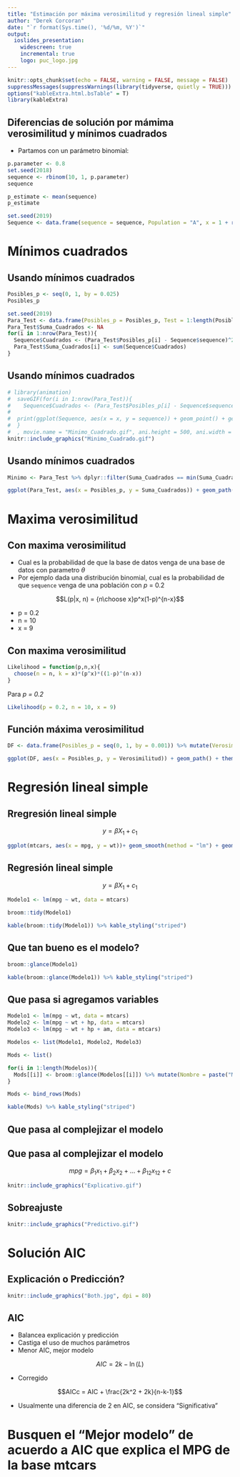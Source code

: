```yaml
---
title: "Estimación por máxima verosimilitud y regresión lineal simple"
author: "Derek Corcoran"
date: "`r format(Sys.time(), '%d/%m, %Y')`"
output:
  ioslides_presentation:
    widescreen: true
    incremental: true
    logo: puc_logo.jpg
---
```


```r
knitr::opts_chunk$set(echo = FALSE, warning = FALSE, message = FALSE)
suppressMessages(suppressWarnings(library(tidyverse, quietly = TRUE)))
options("kableExtra.html.bsTable" = T)
library(kableExtra)
```


## Diferencias de solución por mámima verosimilitud y mínimos cuadrados {.build}

* Partamos con un parámetro binomial:

```r
p.parameter <- 0.8
set.seed(2018)
sequence <- rbinom(10, 1, p.parameter)
sequence
```

```r
p_estimate <- mean(sequence)
p_estimate
```

```r
set.seed(2019)
Sequence <- data.frame(sequence = sequence, Population = "A", x = 1 + rnorm(length(sequence)))
```

# Mínimos cuadrados

## Usando mínimos cuadrados {.build}

```r
Posibles_p <- seq(0, 1, by = 0.025)
Posibles_p
```

```r
set.seed(2019)
Para_Test <- data.frame(Posibles_p = Posibles_p, Test = 1:length(Posibles_p))
Para_Test$Suma_Cuadrados <- NA
for(i in 1:nrow(Para_Test)){
  Sequence$Cuadrados <- (Para_Test$Posibles_p[i] - Sequence$sequence)^2
  Para_Test$Suma_Cuadrados[i] <- sum(Sequence$Cuadrados)
}
```

## Usando mínimos cuadrados {.build}

```r
# library(animation)
#  saveGIF(for(i in 1:nrow(Para_Test)){
#    Sequence$Cuadrados <- (Para_Test$Posibles_p[i] - Sequence$sequence)^2
#  
#  print(ggplot(Sequence, aes(x = x, y = sequence)) + geom_point() + geom_hline(yintercept = Para_Test$Posibles_p[i], color = "red", lty = 2) + geom_segment(aes(yend = Para_Test$Posibles_p[i], xend = x)) + geom_text(aes(label = round(Cuadrados,2)), nudge_y = 0.05, nudge_x = 0.05) + theme_classic() + scale_x_continuous(name = "Population", breaks = c(1), labels = "") + geom_label(label = paste("Suma de Cuadrados =", round(sum(Sequence$Cuadrados),2)), x = 1.2, y = 0) + ggtitle(paste("P =", Para_Test$Posibles_p[i])))
#  }
#  , movie.name = "Minimo_Cuadrado.gif", ani.height = 500, ani.width = 700)
knitr::include_graphics("Minimo_Cuadrado.gif")
```

## Usando mínimos cuadrados {.build}

```r
Minimo <- Para_Test %>% dplyr::filter(Suma_Cuadrados == min(Suma_Cuadrados))

ggplot(Para_Test, aes(x = Posibles_p, y = Suma_Cuadrados)) + geom_path() + theme_classic() + xlab("p") + ylab("Suma de Cuadrados") + geom_point(data = Minimo, color = "red") + geom_text(data = Minimo, aes(label = Posibles_p), nudge_y = 0.15)
```

# Maxima verosimilitud

## Con maxima verosimilitud {.build .small}

* Cual es la probabilidad de que la base de datos venga de una base de datos con parametro $\theta$
* Por ejemplo dada una distribución binomial, cual es la probabilidad de que `sequence` venga de una población con *p* = 0.2

$$L(p|x, n) = {n\choose x}p^x(1-p)^{n-x}$$

*  p = 0.2
*  n = 10
*  x = 9

## Con maxima verosimilitud {.build}


```r
Likelihood = function(p,n,x){
  choose(n = n, k = x)*(p^x)*((1-p)^(n-x))
}
```

Para *p = 0.2*

```r
Likelihood(p = 0.2, n = 10, x = 9)
```

## Función máxima verosimilitud {.build}

```r
DF <- data.frame(Posibles_p = seq(0, 1, by = 0.001)) %>% mutate(Verosimilitud = Likelihood(p = Posibles_p, n = 10, x = 9))
```

```r
ggplot(DF, aes(x = Posibles_p, y = Verosimilitud)) + geom_path() + theme_bw() + xlab("p") + ylab("Verosimilitud en función de p")
```


# Regresión lineal simple

## Rregresión lineal simple

$$y = \beta X_1 + c_1$$

```r
ggplot(mtcars, aes(x = mpg, y = wt))+ geom_smooth(method = "lm") + geom_point()+ theme_classic()
```

## Regresión lineal simple {.build}

$$y = \beta X_1 + c_1$$

```r
Modelo1 <- lm(mpg ~ wt, data = mtcars)
```

```r
broom::tidy(Modelo1)
```


```r
kable(broom::tidy(Modelo1)) %>% kable_styling("striped")
```

## Que tan bueno es el modelo? {.build}

```r
broom::glance(Modelo1)
```

```r
kable(broom::glance(Modelo1)) %>% kable_styling("striped")
```

## Que pasa si agregamos variables

```r
Modelo1 <- lm(mpg ~ wt, data = mtcars)
Modelo2 <- lm(mpg ~ wt + hp, data = mtcars)
Modelo3 <- lm(mpg ~ wt + hp + am, data = mtcars)
```


```r
Modelos <- list(Modelo1, Modelo2, Modelo3)

Mods <- list()

for(i in 1:length(Modelos)){
  Mods[[i]] <- broom::glance(Modelos[[i]]) %>% mutate(Nombre = paste("Modelo", i), K = i) %>% dplyr::select(r.squared, adj.r.squared, AIC, p.value, Nombre, K)
}

Mods <- bind_rows(Mods)

kable(Mods) %>% kable_styling("striped")
```

## Que pasa al complejizar el modelo

## Que pasa al complejizar el modelo

$$mpg = \beta_1 x_1 + \beta_2 x_2 + ... + \beta_12 x_{12} + c$$

```r
knitr::include_graphics("Explicativo.gif")
```


## Sobreajuste

```r
knitr::include_graphics("Predictivo.gif")
```

# Solución AIC

## Explicación o Predicción?

```r
knitr::include_graphics("Both.jpg", dpi = 80)
```

## AIC

* Balancea explicación y predicción
* Castiga el uso de muchos parámetros
* Menor AIC, mejor modelo

$$AIC = 2k  - \ln(L)$$

* Corregido

$$AICc = AIC + \frac{2k^2 + 2k}{n-k-1}$$

* Usualmente una diferencia de 2 en AIC, se considera "Significativa" 

# Busquen el "Mejor modelo" de acuerdo a AIC que explica el MPG de la base mtcars